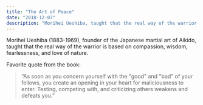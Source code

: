 ```yaml
---
title: "The Art of Peace"
date: "2018-12-07"
description: "Morihei Ueshiba, taught that the real way of the warrior is based on compassion, wisdom, fearlessness, and love of nature."
---
```


Morihei Ueshiba (1883-1969), founder of the Japanese martial art of Aikido, taught that the real way of the warrior is based on compassion, wisdom, fearlessness, and love of nature.

Favorite quote from the book:

> “As soon as you concern yourself with the "good" and "bad" of your fellows, you create an opening in your heart for maliciousness to enter. Testing, competing with, and criticizing others weakens and defeats you.”
